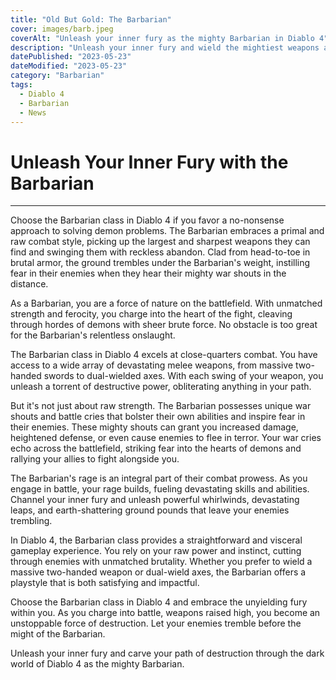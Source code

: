```yaml
---
title: "Old But Gold: The Barbarian"
cover: images/barb.jpeg
coverAlt: "Unleash your inner fury as the mighty Barbarian in Diablo 4"
description: "Unleash your inner fury and wield the mightiest weapons as the Barbarian in Diablo 4."
datePublished: "2023-05-23"
dateModified: "2023-05-23"
category: "Barbarian"
tags:
  - Diablo 4
  - Barbarian
  - News
---
```


# Unleash Your Inner Fury with the Barbarian
---

Choose the Barbarian class in Diablo 4 if you favor a no-nonsense approach to solving demon problems. The Barbarian embraces a primal and raw combat style, picking up the largest and sharpest weapons they can find and swinging them with reckless abandon. Clad from head-to-toe in brutal armor, the ground trembles under the Barbarian's weight, instilling fear in their enemies when they hear their mighty war shouts in the distance.

As a Barbarian, you are a force of nature on the battlefield. With unmatched strength and ferocity, you charge into the heart of the fight, cleaving through hordes of demons with sheer brute force. No obstacle is too great for the Barbarian's relentless onslaught.

The Barbarian class in Diablo 4 excels at close-quarters combat. You have access to a wide array of devastating melee weapons, from massive two-handed swords to dual-wielded axes. With each swing of your weapon, you unleash a torrent of destructive power, obliterating anything in your path.

But it's not just about raw strength. The Barbarian possesses unique war shouts and battle cries that bolster their own abilities and inspire fear in their enemies. These mighty shouts can grant you increased damage, heightened defense, or even cause enemies to flee in terror. Your war cries echo across the battlefield, striking fear into the hearts of demons and rallying your allies to fight alongside you.

The Barbarian's rage is an integral part of their combat prowess. As you engage in battle, your rage builds, fueling devastating skills and abilities. Channel your inner fury and unleash powerful whirlwinds, devastating leaps, and earth-shattering ground pounds that leave your enemies trembling.

In Diablo 4, the Barbarian class provides a straightforward and visceral gameplay experience. You rely on your raw power and instinct, cutting through enemies with unmatched brutality. Whether you prefer to wield a massive two-handed weapon or dual-wield axes, the Barbarian offers a playstyle that is both satisfying and impactful.

Choose the Barbarian class in Diablo 4 and embrace the unyielding fury within you. As you charge into battle, weapons raised high, you become an unstoppable force of destruction. Let your enemies tremble before the might of the Barbarian.

Unleash your inner fury and carve your path of destruction through the dark world of Diablo 4 as the mighty Barbarian.
